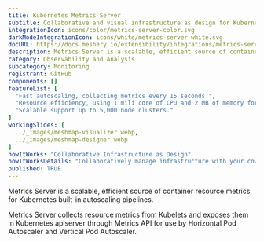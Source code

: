```yaml
---
title: Kubernetes Metrics Server
subtitle: Collaborative and visual infrastructure as design for Kubernetes Metrics Server
integrationIcon: icons/color/metrics-server-color.svg
darkModeIntegrationIcon: icons/white/metrics-server-white.svg
docURL: https://docs.meshery.io/extensibility/integrations/metrics-server
description: Metrics Server is a scalable, efficient source of container resource metrics for Kubernetes built-in autoscaling pipelines.
category: Observability and Analysis
subcategory: Monitoring
registrant: GitHub
components: []
featureList: [
  "Fast autoscaling, collecting metrics every 15 seconds.",
  "Resource efficiency, using 1 mili core of CPU and 2 MB of memory for each node in a cluster.",
  "Scalable support up to 5,000 node clusters."
]
workingSlides: [
  ../_images/meshmap-visualizer.webp,
  ../_images/meshmap-designer.webp
]
howItWorks: "Collaborative Infrastructure as Design"
howItWorksDetails: "Collaboratively manage infrastructure with your coworkers synchronously sharing the same designs."
published: TRUE
---
```

<p>
Metrics Server is a scalable, efficient source of container resource metrics for Kubernetes built-in autoscaling pipelines.
</p>
Metrics Server collects resource metrics from Kubelets and exposes them in Kubernetes apiserver through Metrics API for use by Horizontal Pod Autoscaler and Vertical Pod Autoscaler.
